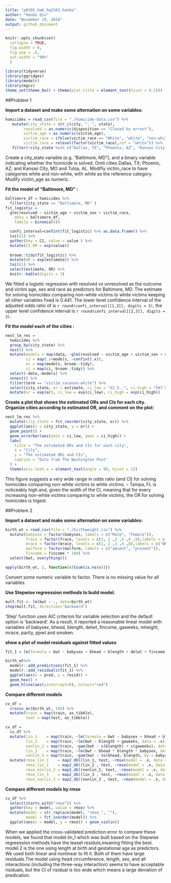 ```yaml
---
title: "p8105_hw6_hq2163_hanbo"
author: "Hanbo Qiu"
date: "November 19, 2018"
output: github_document
---
```


```r
knitr::opts_chunk$set(
  collapse = TRUE,
  fig.width = 6,
  fig.asp = .6,
  out.width = "90%"
  )
  
library(tidyverse)
library(ggridges)
library(modelr)
library(mgcv)
theme_set(theme_bw() + theme(plot.title = element_text(hjust = 0.5)))
```

##Problem 1

**Import a dataset and make some alternation on some variables:**

```r
homicides = read_csv(file = "./homicide-data.csv") %>% 
   mutate(city_state = str_c(city, ", ", state),
        resolved = as.numeric(disposition == "Closed by arrest"),
        victim_age = as.numeric(victim_age),
        victim_race = ifelse(victim_race == "White", "white", "non-white"), 
        victim_race = relevel(factor(victim_race),ref = "white")) %>% 
   filter(!city_state %in% c("Dallas, TX", "Phoenix, AZ", "Kansas City, MO", "Tulsa, AL"))
```

Create a city_state variable (e.g. “Baltimore, MD”), and a binary variable indicating whether the homicide is solved. Omit cities Dallas, TX; Phoenix, AZ; and Kansas City, MO and Tulsa, AL. Modifiy victim_race to have categories white and  non-white, with white as the reference category. Modify victim_age as numeric.

**Fit the model of "Baltimore, MD" :**

```r
baltimore_df = homicides %>% 
  filter(city_state == "Baltimore, MD" )
fit_logistic = 
  glm(resolved ~ victim_age + victim_sex + victim_race, 
    data = baltimore_df, 
    family = binomial()) 

  confi_interval=confint(fit_logistic) %>% as.data.frame() %>% 
  tail(1) %>% 
  gather(key = CI, value = value ) %>% 
  mutate(CI_OR = exp(value))
  
  broom::tidy(fit_logistic) %>% 
  mutate(OR = exp(estimate)) %>% 
  tail(1) %>% 
  select(estimate, OR) %>% 
  knitr::kable(digits = 3)
```

We fitted a logistic regression with resolved vs unresolved as the outcome and victim age, sex and race as predictors for Baltimore, MD. The estimate for solving homicides comparing non-white victims to white victims keeping all other variables fixed is 0.441. The lower level confidence interval of the adjusted odds ratio of is `r round(confi_interval[[1,3]], digits = 3)`, the upper level confidence interval is `r round(confi_interval[[2,3]], digits = 3)`.

**Fit the model each of the cities :**

```r
nest_lm_res =
  homicides %>% 
  group_by(city_state) %>% 
  nest() %>% 
  mutate(models = map(data, ~glm(resolved ~ victim_age + victim_sex + victim_race, data = .x, family = binomial())),
         ci = map(.x=models, ~confint(.x)),
         or = map(models, broom::tidy),
         ci = map(ci, broom::tidy)) %>% 
  select(-data,-models) %>% 
  unnest() %>% 
  filter(term == "victim_racenon-white") %>% 
  select(city_state, or = estimate, ci_low = "X2.5..", ci_high = "X97.5..") %>% 
  mutate(or = exp(or), ci_low = exp(ci_low), ci_high = exp(ci_high))
```

**Create a plot that shows the estimated ORs and CIs for each city. Organize cities according to estimated OR, and comment on the plot:**

```r
nest_lm_res %>% 
  mutate(city_state = fct_reorder(city_state, or)) %>% 
  ggplot(aes(x = city_state, y = or)) + 
  geom_point() + 
  geom_errorbar(aes(ymin = ci_low, ymax = ci_high)) + 
  labs(
    title = "The estimated ORs and CIs for each city",
    x = "City",
    y = "The estimated ORs and CIs",
    caption = "Data from The Washington Post"
  ) +
  theme(axis.text.x = element_text(angle = 90, hjust = 1))
```

This figure suggests a very wide range in odds ratio (and CI) for solving homicides comparing non-white victims to white victims.  -- Tampa, FL is noticeably high and, given the width of the CI, meaning that for every increasing non-white victims comparing to white victims, the OR for solving homicides is higest. 

##Problem 2

**Import a dataset and make some alternation on some variables:**

```r
birth_wt = read_csv(file = "./birthweight.csv") %>% 
  mutate(babysex = factor(babysex, labels = c("Male", "Female")),
         frace = factor(frace, levels = c(1, 2 ,3 ,4 ,8 ,9),labels = c("White", "Black", "Asian", "Puerto Rican", "Other", "Unknown")),
         mrace = factor(mrace, levels = c(1, 2 ,3 ,4 ,8),labels = c("White", "Black", "Asian", "Puerto Rican", "Other")),
         malform = factor(malform, labels = c("absent", "present")),
         fincome = fincome * 100) %>% 
  select(bwt, everything())

apply(birth_wt, 2, function(x){sum(is.na(x))})
```

Convert some numeric variable to factor. There is no missing value for all variables.

**Use Stepwise regreession methods to build model.**                                       
```r
mult.fit <- lm(bwt ~ ., data=birth_wt)
step(mult.fit, direction='backward')
```

'Step' function uses AIC criterion for variable selection and the default option is 'backward'. As a result, it reported a reasonable linear model with variables of babysex, bhead, blength, delwt, fincome, gaweeks, mheight, mrace, parity, ppwt and smoken.                                  

**show a plot of model residuals against fitted values**  

```r
fit_1 = lm(formula = bwt ~ babysex + bhead + blength + delwt + fincome + gaweeks + mheight + mrace + parity + ppwt + smoken, data = birth_wt)

birth_wt%>% 
  modelr::add_predictions(fit_1) %>% 
  modelr::add_residuals(fit_1) %>% 
  ggplot(aes(x = pred, y = resid)) +
  geom_hex() +
  geom_hline(aes(yintercept=0), colour="red")
```

**Compare different models**  

```r
cv_df = 
  crossv_mc(birth_wt, 100) %>% 
  mutate(train = map(train, as_tibble),
         teat = map(test, as_tibble))

cv_df = 
  cv_df %>% 
  mutate(lin_1    = map(train, ~lm(formula = bwt ~ babysex + bhead + blength + delwt + fincome + gaweeks + mheight + mrace + parity + ppwt + smoken, data = .x)),
         lin_2    = map(train, ~lm(bwt ~ blength + gaweeks, data = .x)),
         nonlin_2 = map(train, ~gam(bwt ~ s(blength) + s(gaweeks), data = .x)),
         lin_3    = map(train, ~lm(bwt ~ bhead * blength * babysex, data = .x)),
         nonlin_3 = map(train, ~gam(bwt ~ te(bhead, blength, by = babysex), data = .x))) %>% 
  mutate(rmse_lin_1    = map2_dbl(lin_1, test, ~rmse(model = .x, data = .y)),
         rmse_lin_2    = map2_dbl(lin_2 , test, ~rmse(model = .x, data = .y)),
         rmse_nonlin_2 = map2_dbl(nonlin_2, test, ~rmse(model = .x, data = .y)),
         rmse_lin_3    = map2_dbl(lin_3 , test, ~rmse(model = .x, data = .y)),
         rmse_nonlin_3 = map2_dbl(nonlin_3 , test, ~rmse(model = .x, data = .y)))
```

**Compare different models by rmse**  

```r
cv_df %>% 
  select(starts_with("rmse")) %>% 
  gather(key = model, value = rmse) %>% 
  mutate(model = str_replace(model, "rmse_", ""),
         model = fct_inorder(model)) %>% 
  ggplot(aes(x = model, y = rmse)) + geom_violin()
```

When we applied the cross-validated prediction error to compare these models, we found that model lin_1 which was built based on the Stepwise regreession methods have the leaset residuls,meaning fitting the best. model 2 is the one using length at birth and gestational age as predictors. We used both linear and nonlinear to fit it. Both of them have large residuals.The model using head circumference, length, sex, and all interactions (including the three-way interaction) seems to have acceptable risiduals, but the CI of risidual is too wide which means a large deviation of predication.

